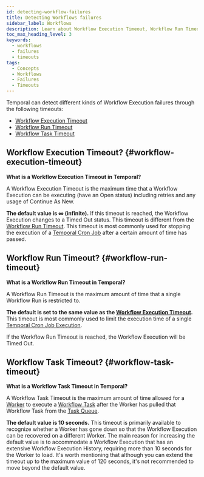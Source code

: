 ```yaml
---
id: detecting-workflow-failures
title: Detecting Workflows failures
sidebar_label: Workflows
description: Learn about Workflow Execution Timeout, Workflow Run Timeout, and Workflow Task Timeout in Temporal. Maximize Workflow efficiency and manage durations effectively.
toc_max_heading_level: 3
keywords:
  - workflows
  - failures
  - timeouts
tags:
  - Concepts
  - Workflows
  - Failures
  - Timeouts
---
```



Temporal can detect different kinds of Workflow Execution failures through the following timeouts:

- [Workflow Execution Timeout](#workflow-execution-timeout)
- [Workflow Run Timeout](#workflow-run-timeout)
- [Workflow Task Timeout](#workflow-task-timeout)

## Workflow Execution Timeout? {#workflow-execution-timeout}

**What is a Workflow Execution Timeout in Temporal?**

A Workflow Execution Timeout is the maximum time that a Workflow Execution can be executing (have an Open status) including retries and any usage of Continue As New.

<RelatedReadContainer>
    <RelatedReadItem path="/develop/go/failure-detection#workflow-timeouts" text="Set a Workflow Execution Timeout using the Go SDK" archetype="feature-guide" />
    <RelatedReadItem path="/develop/java/failure-detection#workflow-timeouts" text="Set a Workflow Execution Timeout using the Java SDK" archetype="feature-guide" />
    <RelatedReadItem path="/develop/php/failure-detection#workflow-timeouts" text="Set a Workflow Execution Timeout using the PHP SDK" archetype="feature-guide" />
    <RelatedReadItem path="/develop/python/failure-detection#workflow-timeouts" text="Set a Workflow Execution Timeout using the Python SDK" archetype="feature-guide" />
    <RelatedReadItem path="/develop/typescript/failure-detection#workflow-timeouts" text="Set a Workflow Execution Timeout using the TypeScript SDK" archetype="feature-guide" />
    <RelatedReadItem path="/develop/dotnet/failure-detection#workflow-timeouts" text="Set a Workflow Execution Timeout using the .NET SDK" archetype="feature-guide" />
</RelatedReadContainer>

<PrettyImage src="/diagrams/workflow-execution-timeout.svg" title="Workflow Execution Timeout period" />

**The default value is ∞ (infinite).**
If this timeout is reached, the Workflow Execution changes to a Timed Out status.
This timeout is different from the [Workflow Run Timeout](#workflow-run-timeout).
This timeout is most commonly used for stopping the execution of a [Temporal Cron Job](/workflows#temporal-cron-job) after a certain amount of time has passed.

## Workflow Run Timeout? {#workflow-run-timeout}

**What is a Workflow Run Timeout in Temporal?**

A Workflow Run Timeout is the maximum amount of time that a single Workflow Run is restricted to.

<RelatedReadContainer>
    <RelatedReadItem path="/develop/go/failure-detection#workflow-timeouts" text="Set a Workflow Run Timeout using the Go SDK" archetype="feature-guide" />
    <RelatedReadItem path="/develop/java/failure-detection#workflow-timeouts" text="Set a Workflow Run Timeout using the Java SDK" archetype="feature-guide" />
    <RelatedReadItem path="/develop/php/failure-detection#workflow-timeouts" text="Set a Workflow Run Timeout using the PHP SDK" archetype="feature-guide" />
    <RelatedReadItem path="/develop/python/failure-detection#workflow-timeouts" text="Set a Workflow Run Timeout using the Python SDK" archetype="feature-guide" />
    <RelatedReadItem path="/develop/typescript/failure-detection#workflow-timeouts" text="Set a Workflow Run Timeout using the TypeScript SDK" archetype="feature-guide" />
    <RelatedReadItem path="/develop/dotnet/failure-detection#workflow-timeouts" text="Set a Workflow Timeout using the .NET SDK" archetype="feature-guide" />
</RelatedReadContainer>

<PrettyImage src="/diagrams/workflow-run-timeout.svg" title="Workflow Run Timeout period" />

**The default is set to the same value as the [Workflow Execution Timeout](#workflow-execution-timeout).**
This timeout is most commonly used to limit the execution time of a single [Temporal Cron Job Execution](/workflows#temporal-cron-job).

If the Workflow Run Timeout is reached, the Workflow Execution will be Timed Out.

## Workflow Task Timeout? {#workflow-task-timeout}

**What is a Workflow Task Timeout in Temporal?**

A Workflow Task Timeout is the maximum amount of time allowed for a [Worker](/workers#worker) to execute a [Workflow Task](/tasks#workflow-task) after the Worker has pulled that Workflow Task from the [Task Queue](/task-queue).

<RelatedReadContainer>
    <RelatedReadItem path="/develop/go/failure-detection#workflow-timeouts" text="Set a Workflow Task Timeout using the Go SDK" archetype="feature-guide" />
    <RelatedReadItem path="/develop/java/failure-detection#workflow-timeouts" text="Set a Workflow Task Timeout using the Java SDK" archetype="feature-guide" />
    <RelatedReadItem path="/develop/php/failure-detection#workflow-timeouts" text="Set a Workflow Task Timeout using the PHP SDK" archetype="feature-guide" />
    <RelatedReadItem path="/develop/python/failure-detection#workflow-timeouts" text="Set a Workflow Task Timeout using the Python SDK" archetype="feature-guide" />
    <RelatedReadItem path="/develop/typescript/failure-detection#workflow-timeouts" text="Set a Workflow Task Timeout using the TypeScript SDK" archetype="feature-guide" />
    <RelatedReadItem path="/develop/dotnet/failure-detection#workflow-timeouts" text="Set a Workflow Task Timeout using the .NET SDK" archetype="feature-guide" />
</RelatedReadContainer>

<PrettyImage src="/diagrams/workflow-task-timeout.svg" title="Workflow Task Timeout period" />

**The default value is 10 seconds.**
This timeout is primarily available to recognize whether a Worker has gone down so that the Workflow Execution can be recovered on a different Worker.
The main reason for increasing the default value is to accommodate a Workflow Execution that has an extensive Workflow Execution History, requiring more than 10 seconds for the Worker to load.
It's worth mentioning that although you can extend the timeout up to the maximum value of 120 seconds, it's not recommended to move beyond the default value.
